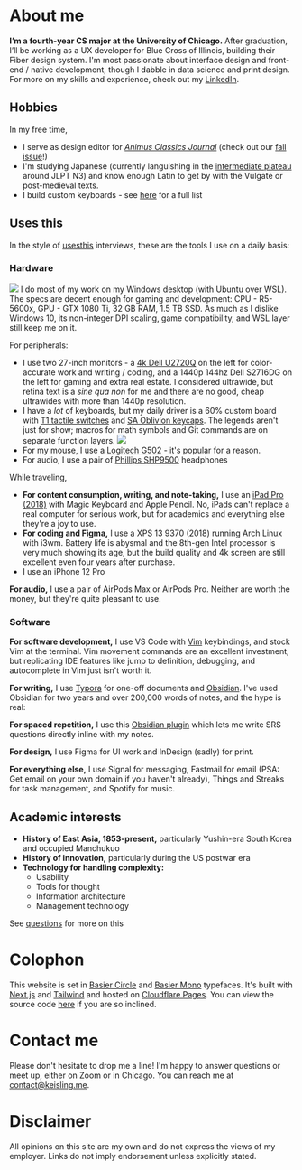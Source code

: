 # About me

**I’m a fourth-year CS major at the University of Chicago.** After graduation, I’ll be working as a UX developer for Blue Cross of Illinois, building their Fiber design system. I'm most passionate about interface design and front-end / native development, though I dabble in data science and print design. For more on my skills and experience, check out my [LinkedIn](https://www.linkedin.com/in/jacob-keisling-b474a7174/).

## Hobbies

In my free time,

- I serve as design editor for [_Animus Classics Journal_](https://voices.uchicago.edu/animus/) (check out our [fall issue](https://www.yumpu.com/en/document/view/66328266/animus-classics-journal-vol-2-issue-1)!)
- I'm studying Japanese (currently languishing in the [intermediate plateau](https://www.reddit.com/r/languagelearning/comments/gcnryw/the_intermediate_plateau_revisited/) around JLPT N3) and know enough Latin to get by with the Vulgate or post-medieval texts.
- I build custom keyboards - see [here]() for a full list

## Uses this

In the style of [usesthis](https://usesthis.com/) interviews, these are the tools I use on a daily basis:

### Hardware

![](/images/desk.jpg)
I do most of my work on my Windows desktop (with Ubuntu over WSL). The specs are decent enough for gaming and development: CPU - R5-5600x, GPU - GTX 1080 Ti, 32 GB RAM, 1.5 TB SSD. As much as I dislike Windows 10, its non-integer DPI scaling, game compatibility, and WSL layer still keep me on it.

For peripherals:

- I use two 27-inch monitors - a [4k Dell U2720Q](https://www.dell.com/en-us/work/shop/ultrasharp-27-4k-usb-c-monitor-u2720q/apd/210-avjv/monitors-monitor-accessories) on the left for color-accurate work and writing / coding, and a 1440p 144hz Dell S2716DG on the left for gaming and extra real estate. I considered ultrawide, but retina text is a _sine qua non_ for me and there are no good, cheap ultrawides with more than 1440p resolution.
- I have a _lot_ of keyboards, but my daily driver is a 60% custom board with [T1 tactile switches](https://divinikey.com/products/durock-t1-tactile-switch) and [SA Oblivion keycaps](https://drop.com/buy/drop-oblotzky-sa-oblivion-v2). The legends aren't just for show; macros for math symbols and Git commands are on separate function layers.
  ![](/images/keyboard.jpg)
- For my mouse, I use a [Logitech G502](https://www.logitechg.com/en-us/products/gaming-mice/g502-hero-gaming-mouse.html) - it's popular for a reason.
- For audio, I use a pair of [Phillips SHP9500](https://www.rtings.com/headphones/reviews/philips/shp9500) headphones

While traveling,

- **For content consumption, writing, and note-taking,** I use an [iPad Pro (2018)](https://www.apple.com/shop/product/FTXN2LL/A/refurbished-11-inch-ipad-pro-wi-fi-64gb-space-gray?fnode=9016a1301b540096574411c7ec7b39d9c84c41f0f4c2bd396214f3f267bd64d6a3ba200009e372ca94f27c9248a59d51a42552e047fc36e7047c414ca8b1e7b4ded5d1932365193a26d97fe7f7fffe18) with Magic Keyboard and Apple Pencil. No, iPads can't replace a real computer for serious work, but for academics and everything else they're a joy to use.
- **For coding and Figma,** I use a XPS 13 9370 (2018) running Arch Linux with i3wm. Battery life is abysmal and the 8th-gen Intel processor is very much showing its age, but the build quality and 4k screen are still excellent even four years after purchase.
- I use an iPhone 12 Pro

**For audio,** I use a pair of AirPods Max or AirPods Pro. Neither are worth the money, but they're quite pleasant to use.

### Software

**For software development,** I use VS Code with [Vim](https://www.redhat.com/sysadmin/beginners-guide-vim) keybindings, and stock Vim at the terminal. Vim movement commands are an excellent investment, but replicating IDE features like jump to definition, debugging, and autocomplete in Vim just isn't worth it.

**For writing,** I use [Typora](https://typora.io/) for one-off documents and [Obsidian](https://obsidian.md/). I've used Obsidian for two years and over 200,000 words of notes, and the hype is real:

**For spaced repetition,** I use this [Obsidian plugin](https://github.com/st3v3nmw/obsidian-spaced-repetition) which lets me write SRS questions directly inline with my notes.

**For design,** I use Figma for UI work and InDesign (sadly) for print.

**For everything else,** I use Signal for messaging, Fastmail for email (PSA: Get email on your own domain if you haven't already), Things and Streaks for task management, and Spotify for music.

## Academic interests

- **History of East Asia, 1853-present,** particularly Yushin-era South Korea and occupied Manchukuo
- **History of innovation,** particularly during the US postwar era
- **Technology for handling complexity:**
  - Usability
  - Tools for thought
  - Information architecture
  - Management technology

See [questions](/writing/questions) for more on this

# Colophon

This website is set in [Basier Circle](https://www.atipofoundry.com/fonts/basier) and [Basier Mono](https://www.atipofoundry.com/fonts/basier-mono) typefaces. It's built with [Next.js](https://nextjs.org/) and [Tailwind](https://tailwindcss.com/) and hosted on [Cloudflare Pages](https://pages.cloudflare.com/). You can view the source code [here](https://github.com/EndlessReform/keisling_v4) if you are so inclined.

# Contact me

Please don't hesitate to drop me a line! I'm happy to answer questions or meet up, either on Zoom or in Chicago. You can reach me at [contact@keisling.me](mailto:contact@keisling.me).

# Disclaimer

All opinions on this site are my own and do not express the views of my employer. Links do not imply endorsement unless explicitly stated.
